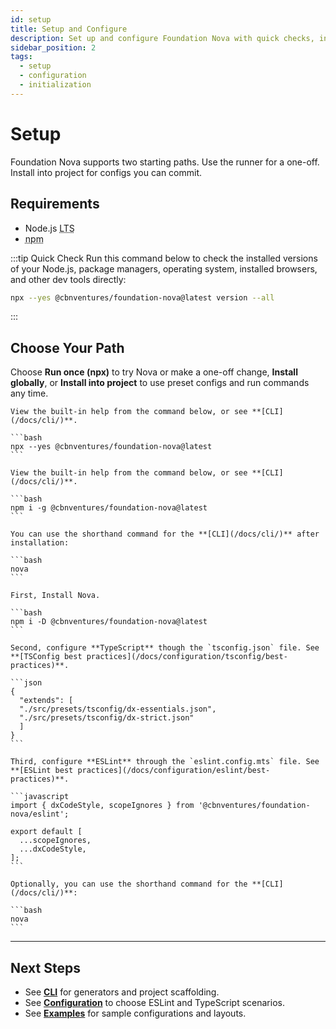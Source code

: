 ```yaml
---
id: setup
title: Setup and Configure
description: Set up and configure Foundation Nova with quick checks, installation options, and best-practice TypeScript and ESLint presets.
sidebar_position: 2
tags:
  - setup
  - configuration
  - initialization
---
```



# Setup

Foundation Nova supports two starting paths. Use the runner for a one-off. Install into project for configs you can commit.

## Requirements

- Node.js <abbr title="Long-Term Support">LTS</abbr>
- <abbr title="Node Package Manager">npm</abbr>

:::tip Quick Check
Run this command below to check the installed versions of your Node.js, package managers, operating system, installed browsers, and other dev tools directly:

```bash
npx --yes @cbnventures/foundation-nova@latest version --all
```
:::

## Choose Your Path

Choose **Run once (npx)** to try Nova or make a one-off change, **Install globally**, or **Install into project** to use preset configs and run commands any time.

<Tabs groupId="setup-mode">
  <TabItem value="once" label="Run once (npx)">

    View the built-in help from the command below, or see **[CLI](/docs/cli/)**.

    ```bash
    npx --yes @cbnventures/foundation-nova@latest
    ```

  </TabItem>
  <TabItem value="global" label="Install globally">

    View the built-in help from the command below, or see **[CLI](/docs/cli/)**.

    ```bash
    npm i -g @cbnventures/foundation-nova@latest
    ```

    You can use the shorthand command for the **[CLI](/docs/cli/)** after installation:

    ```bash
    nova
    ```

  </TabItem>
  <TabItem value="local" label="Install into project">

    First, Install Nova.

    ```bash
    npm i -D @cbnventures/foundation-nova@latest
    ```

    Second, configure **TypeScript** though the `tsconfig.json` file. See **[TSConfig best practices](/docs/configuration/tsconfig/best-practices)**.

    ```json
    {
      "extends": [
      "./src/presets/tsconfig/dx-essentials.json",
      "./src/presets/tsconfig/dx-strict.json"
      ]
    }
    ```

    Third, configure **ESLint** through the `eslint.config.mts` file. See **[ESLint best practices](/docs/configuration/eslint/best-practices)**.

    ```javascript
    import { dxCodeStyle, scopeIgnores } from '@cbnventures/foundation-nova/eslint';

    export default [
      ...scopeIgnores,
      ...dxCodeStyle,
    ];
    ```

    Optionally, you can use the shorthand command for the **[CLI](/docs/cli/)**:

    ```bash
    nova
    ```

  </TabItem>
</Tabs>

---

## Next Steps

- See **[CLI](/docs/cli/)** for generators and project scaffolding.
- See **[Configuration](/docs/configuration/)** to choose ESLint and TypeScript scenarios.
- See **[Examples](/docs/examples/)** for sample configurations and layouts.
